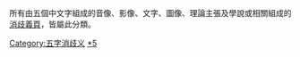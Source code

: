 所有由五個中文字組成的音像、影像、文字、圖像、理論主張及學說或相關組成的[[Wikipedia:消歧義|消歧義頁]]，皆屬此分類。

[[Category:五字消歧义|Category:五字消歧义]]
[[Category:作品消歧義|*5]]